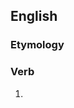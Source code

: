 ==English==

===Etymology===
{{suffix|en|determine|eth}}

===Verb===
{{head|en|verb form}}

# {{en-archaic third-person singular of|determine}}
